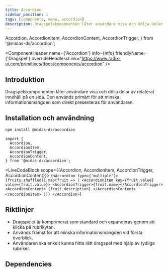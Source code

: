 ```yaml
---
title: Accordion
sidebar_position: 1
tags: [components, menu, accordion]
description: Dragspelskomponenten låter användare visa och dölja delar av relaterat innehåll på en sida.
---
```


  Accordion,
  AccordionItem,
  AccordionContent,
  AccordionTrigger,
} from '@midas-ds/accordion';

<ComponentHeader name={'Accordion'} info={Info} friendlyName={'Dragspel'} overrideHeadlessLink="https://www.radix-ui.com/primitives/docs/components/accordion" />

## Introduktion

Dragspelskomponenten låter användare visa och dölja delar av relaterat innehåll på en sida. Den används primärt för att minska informationsmängden som direkt presenteras för användaren.


## Installation och användning

```bash npm2yarn
npm install @midas-ds/accordion
```

```tsx
import {
  Accordion,
  AccordionItem,
  AccordionTrigger,
  AccordionContent,
} from '@midas-ds/accordion';
```

<LiveCodeBlock scope={{Accordion, AccordionItem, AccordionTrigger, AccordionContent}}>
{`<Accordion type={'multiple'}>
    {fruits.shuffled().map(fruit => (
      <AccordionItem key={fruit.value} value={fruit.value}>
        <AccordionTrigger>{fruit.name}</AccordionTrigger>
        <AccordionContent>
          {fruit.description}
        </AccordionContent>
      </AccordionItem>
    ))}
</Accordion>`}
</LiveCodeBlock>

## Riktlinjer
- Dragspelet är komprimerat som standard och expanderas genom att klicka på rubrikytan. 
- Används främst för att minska informationsmängden vid första överblick. 
- Användaren ska enkelt kunna hitta rätt dragspel med hjälp av tydliga rubriker.

## Dependencies
<ComponentFooter info={Info}/>
